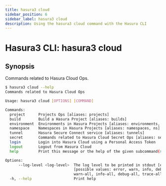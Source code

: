 ```yaml
---
title: hasura3 cloud
sidebar_position: 6
sidebar_label: hasura3 cloud
description: Using the hasura3 cloud command with the Hasura CLI
---
```


# Hasura3 CLI: hasura3 cloud 

## Synopsis
Commands related to Hasura Cloud Ops.

```bash
$ hasura3 cloud --help
Commands related to Hasura Cloud Ops

Usage: hasura3 cloud [OPTIONS] [COMMAND]

Commands:
  project      Projects Ops [aliases: projects]
  build        Build a Hasura Project [aliases: builds]
  environment  Environments in Hasura Projects [aliases: environments, env, envs]
  namespace    Namespaces in Hasura Projects [aliases: namespaces, ns]
  tunnel       Hasura Secure Connect service [aliases: tunnels]
  secret       Commands related to Hasura Cloud Secret Ops [aliases: secrets]
  login        Login into Hasura Cloud using a Personal Access Token
  logout       Logout from Hasura Cloud
  help         Print this message or the help of the given subcommand(s)

Options:
      --log-level <log-level>  The log level to be printed in stdout [env: HASURA_CLI_LOG_LEVEL=]
                               [possible values: error, warn, info, debug, trace, error-all,
                               warn-all, info-all, debug-all, trace-all]
  -h, --help                   Print help
```

